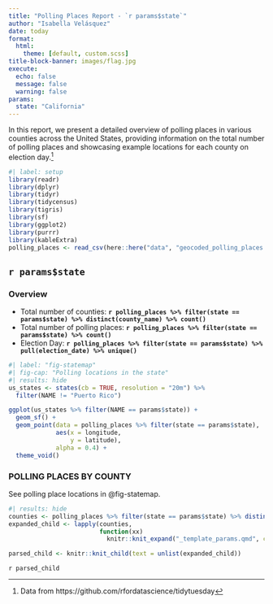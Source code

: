 ```yaml
---
title: "Polling Places Report - `r params$state`"
author: "Isabella Velásquez"
date: today
format:
  html:
    theme: [default, custom.scss]
title-block-banner: images/flag.jpg
execute:
  echo: false
  message: false
  warning: false
params:
  state: "California"
---
```


In this report, we present a detailed overview of polling places in various counties across the United States, providing information on the total number of polling places and showcasing example locations for each county on election day.[^1]

[^1]: Data from https://github.com/rfordatascience/tidytuesday

```r
#| label: setup
library(readr)
library(dplyr)
library(tidyr)
library(tidycensus)
library(tigris)
library(sf)
library(ggplot2)
library(purrr)
library(kableExtra)
polling_places <- read_csv(here::here("data", "geocoded_polling_places.csv"))
```

## `r params$state`

### Overview

:::: {layout-ncol="2"}
::: {}

* Total number of counties: **`r polling_places %>% filter(state == params$state) %>% distinct(county_name) %>% count()`**
* Total number of polling places: **`r polling_places %>% filter(state == params$state) %>% count()`**
* Election Day: **`r polling_places %>% filter(state == params$state) %>% pull(election_date) %>% unique()`**

:::

::: {}

```r
#| label: "fig-statemap"
#| fig-cap: "Polling locations in the state"
#| results: hide
us_states <- states(cb = TRUE, resolution = "20m") %>%
  filter(NAME != "Puerto Rico")

ggplot(us_states %>% filter(NAME == params$state)) +
  geom_sf() +
  geom_point(data = polling_places %>% filter(state == params$state),
             aes(x = longitude,
                 y = latitude),
             alpha = 0.4) +
  theme_void() 
```

:::
::::

### POLLING PLACES BY COUNTY

See polling place locations in @fig-statemap.

```r
#| results: hide
counties <- polling_places %>% filter(state == params$state) %>% distinct(county_name) %>% pull()
expanded_child <- lapply(counties,
                         function(xx)
                           knitr::knit_expand("_template_params.qmd", current_title = xx))

parsed_child <- knitr::knit_child(text = unlist(expanded_child))
```

`r parsed_child`